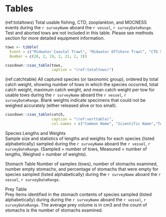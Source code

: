 # Tables

(ref:totaltows) Total usable fishing, CTD, zooplankton, and MOCNESS events during the `r surveyName` aboard the `r vessel`, `r surveyDateRange`. Test and aborted tows are not included in this table. Please see methods section for more detailed equipment information.

```r

tows <- tibble(
  Event = c("Midwater Coastal Trawl", "Midwater Offshore Trawl", "CTD Seabird 25", "Rosette with Seabird 911", "Vertical Zooplankton Tow", "Oblique Zooplankton Tow", "MOCNESS"),
  Number = c(20, 2, 19, 2, 21, 2, 3))

csasdown::csas_table(tows,
                     caption = "(ref:totaltows)")

```

  
(ref:catchtable) All captured species (or taxonomic group), ordered by total catch weight, showing number of tows in which the species occurred, total catch weight, maximum catch weight, and mean catch weight per tow for usable tows during the `r surveyName` aboard the `r vessel`, `r surveyDateRange`. Blank weights indicate specimens that could not be weighed accurately (either released alive or too small).

```r
csasdown::csas_table(catch,
                     caption = "(ref:verttable)",
                     col.names = c("Common Name", "Scientific Name","Tows", "Total", "Max", "Mean"))
```
  
  
Species Lengths and Weights  
Sample size and statistics of lengths and weights for each species (listed
alphabetically) sampled during the `r surveyName` aboard the `r vessel`, `r surveyDateRange`. (Sampled = number of tows, Measured = number of lengths, Weighed = number of weights).

Stomach Table
Number of samples (tows), number of stomachs examined, number empty
stomachs, and percentage of stomachs that were empty for species sampled (listed
alphabetically) during the `r surveyName` aboard the `r vessel`, `r surveyDateRange`.  

Prey Table  
Prey items identified in the stomach contents of species sampled (listed
alphabetically) during during the `r surveyName` aboard the `r vessel`, `r surveyDateRange`. The average prey volume is in cm3 and the count of stomachs is the number of stomachs examined.  
  
